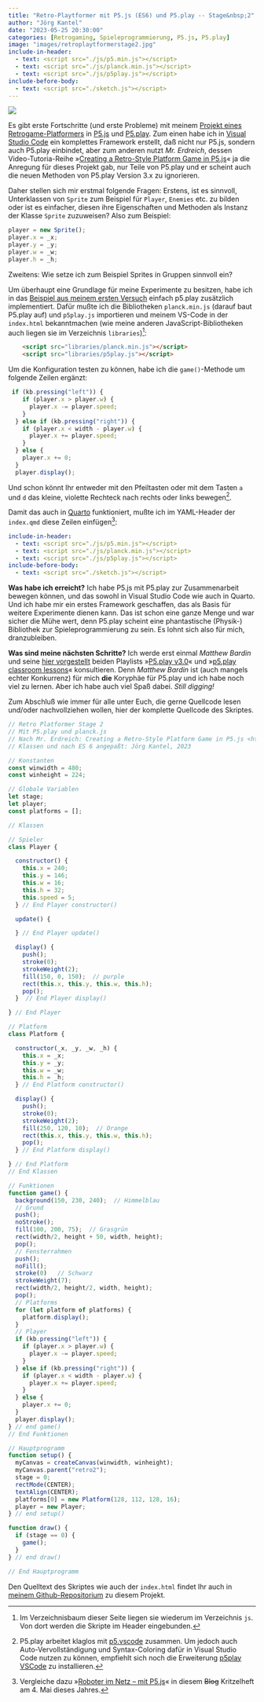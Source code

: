 ```yaml
---
title: "Retro-Playtformer mit P5.js (ES6) und P5.play -- Stage&nbsp;2"
author: "Jörg Kantel"
date: "2023-05-25 20:30:00"
categories: [Retrogaming, Spieleprogrammierung, P5.js, P5.play]
image: "images/retroplaytformerstage2.jpg"
include-in-header:
  - text: <script src="./js/p5.min.js"></script>
  - text: <script src="./js/planck.min.js"></script>
  - text: <script src="./js/p5play.js"></script>
include-before-body:
  - text: <script src="./sketch.js"></script>
---
```


[![](images/retroplaytformerstage2-b.jpg)](https://www.flickr.com/photos/schockwellenreiter/52925543820/)

Es gibt erste Fortschritte (und erste Probleme) mit meinem [Projekt eines Retrogame-Platformers](https://kantel.github.io/posts/2023051901_retrostyle_mit_p5js/) in [P5.js](http://cognitiones.kantel-chaos-team.de/programmierung/creativecoding/processing/p5js.html) und [P5.play](http://cognitiones.kantel-chaos-team.de/multimedia/spieleprogrammierung/p5play.html). Zum einen habe ich in [Visual Studio Code](http://cognitiones.kantel-chaos-team.de/produktivitaet/visualstudiocode.html) ein komplettes Framework erstellt, daß nicht nur P5.js, sondern auch P5.play einbindet, aber zum anderen nutzt *Mr. Erdreich*, dessen Video-Tutoria-Reihe »[Creating a Retro-Style Platform Game in P5.js](https://www.youtube.com/playlist?list=PLBDInqUM5B26FjwMMZqGDxqQr1kX5V9Ul)« ja die Anregung für dieses Projekt gab, nur Teile von P5.play und er scheint auch die neuen Methoden von P5.play Version 3.x zu ignorieren.

Daher stellen sich mir erstmal folgende Fragen: Erstens, ist es sinnvoll, Unterklassen von `Sprite` zum Beispiel für `Player`, `Enemies` etc. zu bilden oder ist es einfacher, diesen ihre Eigenschaften und Methoden als Instanz der Klasse `Sprite` zuzuweisen? Also zum Beispiel:

~~~javascript
player = new Sprite();
player.x = _x;
player.y = _y;
player.w = _w;
player.h = _h;
~~~

Zweitens: Wie setze ich zum Beispiel Sprites in Gruppen sinnvoll ein?

Um überhaupt eine Grundlage für meine Experimente zu besitzen, habe ich in das [Beispiel aus meinem ersten Versuch](https://kantel.github.io/posts/2023051901_retrostyle_mit_p5js/) einfach p5.play zusätzlich implementiert. Dafür mußte ich die Bibliotheken `planck.min.js` (darauf baut P5.play auf) und `p5play.js` importieren und meinem VS-Code in der `index.html` bekanntmachen (wie meine anderen JavaScript-Bibliotheken auch liegen sie im Verzeichnis `libraries`)[^1]:

~~~html
    <script src="libraries/planck.min.js"></script>
    <script src="libraries/p5play.js"></script>
~~~

[^1]: Im Verzeichnisbaum dieser Seite liegen sie wiederum im Verzeichnis `js`. Von dort werden die Skripte im Header eingebunden.

Um die Konfiguration testen zu können, habe ich die `game()`-Methode um folgende Zeilen ergänzt:

~~~javascript
 if (kb.pressing("left")) {
    if (player.x > player.w) {
      player.x -= player.speed;
    }
  } else if (kb.pressing("right")) {
    if (player.x < width - player.w) {
      player.x += player.speed;
    }
  } else {
    player.x += 0;
  }
  player.display();
  ~~~
  
Und schon könnt Ihr entweder mit den Pfeiltasten oder mit dem Tasten `a` und `d` das kleine, violette Rechteck nach rechts oder links bewegen[^2].

[^2]: P5.play arbeitet klaglos mit [p5.vscode](https://github.com/antiboredom/p5.vscode#readme) zusammen. Um jedoch auch Auto-Vervollständigung und Syntax-Coloring dafür in Visual Studio Code nutzen zu können, empfiehlt sich noch die Erweiterung [p5play VSCode](https://marketplace.visualstudio.com/items?itemName=quinton-ashley.p5play-vscode) zu installieren.

<div id="retro2"></div>

Damit das auch in [Quarto](http://cognitiones.kantel-chaos-team.de/webworking/staticsites/quarto.html) funktioniert, mußte ich im YAML-Header der `index.qmd` diese Zeilen einfügen[^3]:

[^3]: Vergleiche dazu »[Roboter im Netz – mit P5.js](https://kantel.github.io/posts/2023050401_roboter_im_netz/)« in diesem ~~Blog~~ Kritzelheft am 4. Mai dieses Jahres.

~~~yaml
include-in-header:
  - text: <script src="./js/p5.min.js"></script>
  - text: <script src="./js/planck.min.js"></script>
  - text: <script src="./js/p5play.js"></script>
include-before-body:
  - text: <script src="./sketch.js"></script>
~~~

**Was habe ich erreicht?** Ich habe P5.js mit P5.play zur Zusammenarbeit bewegen können, und das sowohl in Visual Studio Code wie auch in Quarto. Und ich habe mir ein erstes Framework geschaffen, das als Basis für weitere Experimente dienen kann. Das ist schon eine ganze Menge und war sicher die Mühe wert, denn P5.play scheint eine phantastische (Physik-) Bibliothek zur Spieleprogrammierung zu sein. Es lohnt sich also für mich, dranzubleiben.

**Was sind meine nächsten Schritte?** Ich werde erst einmal *Matthew Bardin* und seine [hier vorgestellt](https://kantel.github.io/posts/2023050502_gamedev_p5js/) beiden Playlists »[P5.play v3.0](https://www.youtube.com/playlist?list=PLvqAGa7mJm0XgzljScjXUsbOLshmIQ7-S)« und »[p5.play classroom lessons](https://www.youtube.com/playlist?list=PLvqAGa7mJm0WH-WCeAw3bkfre-CE5XF0y)« konsultieren. Denn *Matthew Bardin* ist (auch mangels echter Konkurrenz) für mich **die** Koryphäe für P5.play und ich habe noch viel zu lernen. Aber ich habe auch viel Spaß dabei. *Still digging!*

Zum Abschluß wie immer für alle unter Euch, die gerne Quellcode lesen und/oder nachvollziehen wollen, hier der komplette Quellcode des Skriptes.

~~~javascript
// Retro Platformer Stage 2
// Mit P5.play und planck.js
// Nach Mr. Erdreich: Creating a Retro-Style Platform Game in P5.js <https://www.youtube.com/playlist?list=PLBDInqUM5B26FjwMMZqGDxqQr1kX5V9Ul>, ca. 2020
// Klassen und nach ES 6 angepaßt: Jörg Kantel, 2023

// Konstanten
const winwidth = 480;
const winheight = 224;

// Globale Variablen
let stage;
let player;
const platforms = [];

// Klassen

// Spieler
class Player {

  constructor() {
    this.x = 240;
    this.y = 146;
    this.w = 16;
    this.h = 32;
    this.speed = 5;
  } // End Player constructor()

  update() {

  } // End Player update()

  display() {
    push();
    stroke(0);
    strokeWeight(2);
    fill(150, 0, 150);  // purple
    rect(this.x, this.y, this.w, this.h);
    pop();
  }  // End Player display()

} // End Player

// Platform
class Platform {

  constructor(_x, _y, _w, _h) {
    this.x = _x;
    this.y = _y;
    this.w = _w;
    this.h = _h;
  } // End Platform constructor()

  display() {
    push();
    stroke(0);
    strokeWeight(2);
    fill(250, 120, 10);  // Orange
    rect(this.x, this.y, this.w, this.h);
    pop();
  } // End Platform display()

} // End Platform
// End Klassen

// Funktionen
function game() {
  background(150, 230, 240);  // Himmelblau
  // Grund
  push();
  noStroke();
  fill(100, 200, 75);  // Grasgrün
  rect(width/2, height + 50, width, height);
  pop();
  // Fensterrahmen
  push();
  noFill();
  stroke(0)   // Schwarz
  strokeWeight(7);
  rect(width/2, height/2, width, height);
  pop();
  // Platforms
  for (let platform of platforms) {
    platform.display();
  }
  // Player
  if (kb.pressing("left")) {
    if (player.x > player.w) {
      player.x -= player.speed;
    }
  } else if (kb.pressing("right")) {
    if (player.x < width - player.w) {
      player.x += player.speed;
    }
  } else {
    player.x += 0;
  }
  player.display();
} // end game()
// End Funktionen

// Hauptprogramm
function setup() {
  myCanvas = createCanvas(winwidth, winheight);
  myCanvas.parent("retro2");
  stage = 0;
  rectMode(CENTER);
  textAlign(CENTER);
  platforms[0] = new Platform(128, 112, 128, 16);
  player = new Player;
} // end setup()

function draw() {
  if (stage == 0) {
    game();
  }
} // end draw()

// End Hauptprogramm
~~~

Den Quelltext des Skriptes wie auch der `index.html` findet Ihr auch in [meinem Github-Repositorium](https://github.com/kantel/p5js/tree/master/retroplatformer/stage02) zu diesem Projekt.


